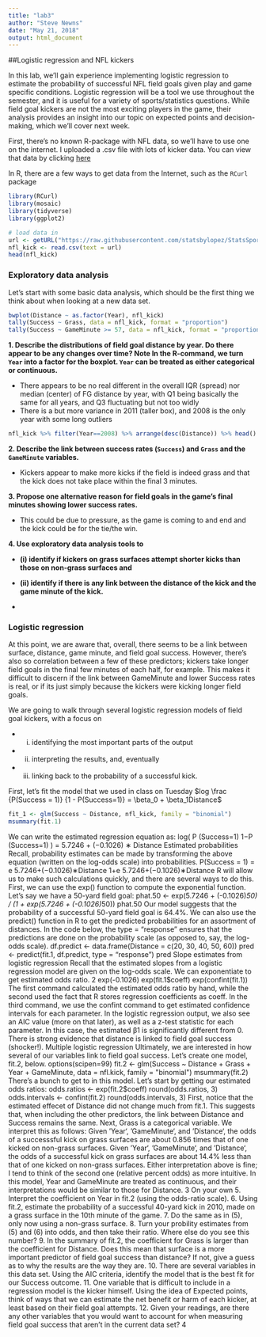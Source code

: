 ```yaml
---
title: "lab3"
author: "Steve Newns"
date: "May 21, 2018"
output: html_document
---
```

##Logistic regression and NFL kickers

In this lab, we’ll gain experience implementing logistic regression to estimate the probability of successful NFL field goals given play and game specific conditions. Logistic regression will be a tool we use throughout the semester, and it is useful for a variety of sports/statistics questions. While field goal kickers are not the most exciting players in the game, their analysis provides an insight into our topic on expected points and decision-making, which we’ll cover next week.

First, there’s no known R-package with NFL data, so we’ll have to use one on the internet. I uploaded a .csv file with lots of kicker data. You can view that data by clicking [here](https://raw.githubusercontent.com/statsbylopez/StatsSports/master/Kickers.csv)

In R, there are a few ways to get data from the Internet, such as the `RCurl` package

```r
library(RCurl)
library(mosaic)
library(tidyverse)
library(ggplot2)

# load data in 
url <- getURL("https://raw.githubusercontent.com/statsbylopez/StatsSports/master/Kickers.csv")
nfl_kick <- read.csv(text = url)
head(nfl_kick)
```

### Exploratory data analysis

Let’s start with some basic data analysis, which should be the first thing we think about when looking at a new data set.

```r
bwplot(Distance ~ as.factor(Year), nfl_kick)
tally(Success ~ Grass, data = nfl_kick, format = "proportion")
tally(Success ~ GameMinute >= 57, data = nfl_kick, format = "proportion")
```
**1. Describe the distributions of field goal distance by year. Do there appear to be any changes over time? Note In the R-command, we turn `Year` into a factor for the boxplot. `Year` can be treated as either categorical or continuous.**

* There appears to be no real different in the overall IQR (spread) nor median (center) of FG distance by year, with Q1 being basically the same for all years, and Q3 fluctuating but not too widly
* There is a but more variance in 2011 (taller box), and 2008 is the only year with some long outliers
```r
nfl_kick %>% filter(Year==2008) %>% arrange(desc(Distance)) %>% head()
```

**2. Describe the link between success rates (`Success`) and `Grass` and the `GameMinute` variables.**

* Kickers appear to make more kicks if the field is indeed grass and that the kick does not take place within the final 3 minutes.

**3. Propose one alternative reason for field goals in the game’s final minutes showing lower success rates.**

* This could be due to pressure, as the game is coming to and end and the kick could be for the tie/the win.

**4. Use exploratory data analysis tools to** 

* **(i) identify if kickers on grass surfaces attempt shorter kicks than those on non-grass surfaces and**
* **(ii) identify if there is any link between the distance of the kick and the game minute of the kick.**

* 

### Logistic regression

At this point, we are aware that, overall, there seems to be a link between surface, distance, game minute, and field goal success. However, there’s also so correlation between a few of these predictors; kickers take longer field goals in the final few minutes of each half, for example. This makes it difficult to discern if the link between GameMinute and lower Success rates is real, or if its just simply because the kickers were kicking longer field goals.

We are going to walk through several logistic regression models of field goal kickers, with a focus on 

* (i) identifying the most important parts of the output
* (ii) interpreting the results, and, eventually 
* (iii) linking back to the probability of a successful kick.

First, let’s fit the model that we used in class on Tuesday $log \frac {P(Success = 1)} {1 - P(Success=1)} = \beta_0 + \beta_1Distance$
```r
fit_1 <- glm(Success ~ Distance, nfl_kick, family = "binomial")
msummary(fit.1)
```
We can write the estimated regression equation as:
log(
P (Success=1)
1−P (Success=1) ) = 5.7246 + (−0.1026) ∗ Distance
Estimated probabilities
Recall, probability estimates can be made by transforming the above equation (written on the log-odds scale)
into probabilities.
P(Success = 1) = e
5.7246+(−0.1026)∗Distance
1+e
5.7246+(−0.1026)∗Distance
R will allow us to make such calculations quickly, and there are several ways to do this.
First, we can use the exp() function to compute the exponential function. Let’s say we have a 50-yard field
goal:
phat.50 <- exp(5.7246 + (-0.1026)*50) / (1 + exp(5.7246 + (-0.1026)*50))
phat.50
Our model suggests that the probability of a successful 50-yard field goal is 64.4%.
We can also use the predict() function in R to get the predicted probabilities for an assortment of distances.
In the code below, the type = "response" ensures that the predictions are done on the probability scale (as
opposed to, say, the log-odds scale).
df.predict <- data.frame(Distance = c(20, 30, 40, 50, 60))
pred <- predict(fit.1, df.predict, type = "response")
pred
Slope estimates from logistic regression
Recall that the estimated slopes from a logistic regression model are given on the log-odds scale. We can
exponentiate to get estimated odds ratio.
2
exp(-0.1026)
exp(fit.1$coeff)
exp(confint(fit.1))
The first command calculated the estimated odds ratio by hand, while the second used the fact that R stores
regression coefficients as coeff. In the third command, we use the confint command to get estimated
confidence intervals for each parameter.
In the logistic regression output, we also see an AIC value (more on that later), as well as a z-test statistic
for each parameter. In this case, the estimated β1 is significantly different from 0. There is strong evidence
that distance is linked to field goal success (shocker!).
Multiple logistic regression
Ultimately, we are interested in how several of our variables link to field goal success. Let’s create one model,
fit.2, below.
options(scipen=99)
fit.2 <- glm(Success ~ Distance + Grass + Year + GameMinute,
data = nfl.kick, family = "binomial")
msummary(fit.2)
There’s a bunch to get to in this model. Let’s start by getting our estimated odds ratios:
odds.ratios <- exp(fit.2$coeff)
round(odds.ratios, 3)
odds.intervals <- confint(fit.2)
round(odds.intervals, 3)
First, notice that the estimated effecet of Distance did not change much from fit.1. This suggests that,
when including the other predictors, the link between Distance and Success remains the same.
Next, Grass is a categorical variable. We interpret this as follows:
Given ‘Year‘, ‘GameMinute‘, and ‘Distance‘, the odds of a successsful kick on grass surfaces are about 0.856
times that of one kicked on non-grass surfaces.
Given ‘Year‘, ‘GameMinute‘, and ‘Distance‘, the odds of a successful kick on grass surfaces are about 14.4%
less than that of one kicked on non-grass surfaces.
Either interpretation above is fine; I tend to think of the second one (relative percent odds) as more intuitive.
In this model, Year and GameMinute are treated as continuous, and their interpretations would be similar to
those for Distance.
3
On your own
5. Interpret the coefficient on Year in fit.2 (using the odds-ratio scale).
6. Using fit.2, estimate the probability of a successful 40-yard kick in 2010, made on a grass surface in
the 10th minute of the game.
7. Do the same as in (5), only now using a non-grass surface.
8. Turn your probility estimates from (5) and (6) into odds, and then take their ratio. Where else do you
see this number?
9. In the summary of fit.2, the coefficient for Grass is larger than the coefficient for Distance. Does
this mean that surface is a more important predictor of field goal success than distance? If not, give a
guess as to why the results are the way they are.
10. There are several variables in this data set. Using the AIC criteria, identify the model that is the best
fit for our Success outcome.
11. One variable that is difficult to include in a regression model is the kicker himself. Using the idea of
Expected points, think of ways that we can estimate the net benefit or harm of each kicker, at least
based on their field goal attempts.
12. Given your readings, are there any other variables that you would want to account for when measuring
field goal success that aren’t in the current data set?
4
